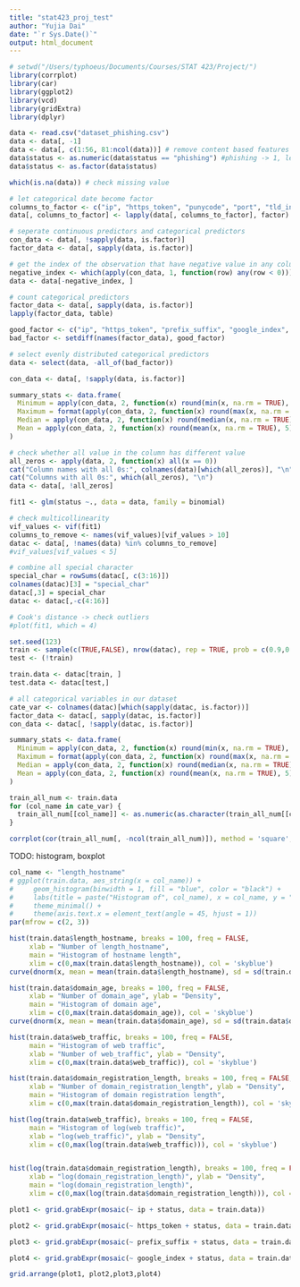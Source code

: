 ```yaml
---
title: "stat423_proj_test"
author: "Yujia Dai"
date: "`r Sys.Date()`"
output: html_document
---
```


```r
# setwd("/Users/typhoeus/Documents/Courses/STAT 423/Project/")
library(corrplot)
library(car)  
library(ggplot2)
library(vcd)
library(gridExtra)
library(dplyr)
```


```r
data <- read.csv("dataset_phishing.csv")
data <- data[, -1]
data <- data[, c(1:56, 81:ncol(data))] # remove content based features
data$status <- as.numeric(data$status == "phishing") #phishing -> 1, legitimate -> 0
data$status <- as.factor(data$status)

which(is.na(data)) # check missing value

# let categorical date become factor
columns_to_factor <- c("ip", "https_token", "punycode", "port", "tld_in_path", "tld_in_subdomain", "abnormal_subdomain", "prefix_suffix", "random_domain", "shortening_service", "path_extension", "domain_in_brand", "brand_in_subdomain", "brand_in_path", "suspecious_tld", "statistical_report", "whois_registered_domain", "dns_record", "google_index")
data[, columns_to_factor] <- lapply(data[, columns_to_factor], factor)
```

```r
# seperate continuous predictors and categorical predictors
con_data <- data[, !sapply(data, is.factor)]
factor_data <- data[, sapply(data, is.factor)]

# get the index of the observation that have negative value in any column, and remove the observation
negative_index <- which(apply(con_data, 1, function(row) any(row < 0)))
data <- data[-negative_index, ]
```

```r
# count categorical predictors
factor_data <- data[, sapply(data, is.factor)]
lapply(factor_data, table)

good_factor <- c("ip", "https_token", "prefix_suffix", "google_index", "status")
bad_factor <- setdiff(names(factor_data), good_factor)
```


``` r
# select evenly distributed categorical predictors
data <- select(data, -all_of(bad_factor))

con_data <- data[, !sapply(data, is.factor)]
```

``` r
summary_stats <- data.frame(
  Minimum = apply(con_data, 2, function(x) round(min(x, na.rm = TRUE), 5)),
  Maximum = format(apply(con_data, 2, function(x) round(max(x, na.rm = TRUE), 2)),  scientific = FALSE),
  Median = apply(con_data, 2, function(x) round(median(x, na.rm = TRUE), 5)),
  Mean = apply(con_data, 2, function(x) round(mean(x, na.rm = TRUE), 5))
)

# check whether all value in the column has different value
all_zeros <- apply(data, 2, function(x) all(x == 0))
cat("Column names with all 0s:", colnames(data)[which(all_zeros)], "\n")
cat("Columns with all 0s:", which(all_zeros), "\n")
data <- data[, !all_zeros]
```


```r
fit1 <- glm(status ~., data = data, family = binomial)

# check multicollinearity
vif_values <- vif(fit1)
columns_to_remove <- names(vif_values)[vif_values > 10]
datac <- data[, !names(data) %in% columns_to_remove]
#vif_values[vif_values < 5]
```

``` r
# combine all special character
special_char = rowSums(datac[, c(3:16)])
colnames(datac)[3] = "special_char"
datac[,3] = special_char
datac <- datac[,-c(4:16)]

# Cook's distance -> check outliers
#plot(fit1, which = 4)
```


```r
set.seed(123)
train <- sample(c(TRUE,FALSE), nrow(datac), rep = TRUE, prob = c(0.9,0.1))
test <- (!train)

train.data <- datac[train, ]
test.data <- datac[test,]
```


```r
# all categorical variables in our dataset
cate_var <- colnames(datac)[which(sapply(datac, is.factor))]
factor_data <- datac[, sapply(datac, is.factor)]
con_data <- datac[, !sapply(datac, is.factor)]
```


```r
summary_stats <- data.frame(
  Minimum = apply(con_data, 2, function(x) round(min(x, na.rm = TRUE), 5)),
  Maximum = format(apply(con_data, 2, function(x) round(max(x, na.rm = TRUE), 2)),  scientific = FALSE),
  Median = apply(con_data, 2, function(x) round(median(x, na.rm = TRUE), 5)),
  Mean = apply(con_data, 2, function(x) round(mean(x, na.rm = TRUE), 5))
)
```

```r
train_all_num <- train.data
for (col_name in cate_var) {
  train_all_num[[col_name]] <- as.numeric(as.character(train_all_num[[col_name]]))
}

corrplot(cor(train_all_num[, -ncol(train_all_num)]), method = 'square', diag = FALSE, order = 'hclust', addrect = 3, rect.col = 'blue', rect.lwd = 3, tl.col = "black", tl.cex = 0.6, tl.srt = 45)
```

TODO: histogram, boxplot


```r
col_name <- "length_hostname"
# ggplot(train.data, aes_string(x = col_name)) +
#     geom_histogram(binwidth = 1, fill = "blue", color = "black") +
#     labs(title = paste("Histogram of", col_name), x = col_name, y = "Frequency") +
#     theme_minimal() +
#     theme(axis.text.x = element_text(angle = 45, hjust = 1))
par(mfrow = c(2, 3))

hist(train.data$length_hostname, breaks = 100, freq = FALSE, 
     xlab = "Number of length_hostname", 
     main = "Histogram of hostname length",
     xlim = c(0,max(train.data$length_hostname)), col = 'skyblue')
curve(dnorm(x, mean = mean(train.data$length_hostname), sd = sd(train.data$length_hostname)), add = TRUE, col = "blue", lwd = 1, lty = 2)

hist(train.data$domain_age, breaks = 100, freq = FALSE, 
     xlab = "Number of domain_age", ylab = "Density", 
     main = "Histogram of domain age",
     xlim = c(0,max(train.data$domain_age)), col = 'skyblue')
curve(dnorm(x, mean = mean(train.data$domain_age), sd = sd(train.data$domain_age)), add = TRUE, col = "blue", lwd = 1, lty = 2)

hist(train.data$web_traffic, breaks = 100, freq = FALSE,
     main = "Histogram of web traffic",
     xlab = "Number of web_traffic", ylab = "Density", 
     xlim = c(0,max(train.data$web_traffic)), col = 'skyblue')

hist(train.data$domain_registration_length, breaks = 100, freq = FALSE, 
     xlab = "Number of domain_registration_length", ylab = "Density", 
     main = "Histogram of domain registration length",
     xlim = c(0,max(train.data$domain_registration_length)), col = 'skyblue')

hist(log(train.data$web_traffic), breaks = 100, freq = FALSE,
     main = "Histogram of log(web traffic)",
     xlab = "log(web_traffic)", ylab = "Density", 
     xlim = c(0,max(log(train.data$web_traffic))), col = 'skyblue')


hist(log(train.data$domain_registration_length), breaks = 100, freq = FALSE, 
     xlab = "log(domain_registration_length)", ylab = "Density", 
     main = "log(domain_registration_length)",
     xlim = c(0,max(log(train.data$domain_registration_length))), col = 'skyblue')
```


```r
plot1 <- grid.grabExpr(mosaic(~ ip + status, data = train.data))

plot2 <- grid.grabExpr(mosaic(~ https_token + status, data = train.data))

plot3 <- grid.grabExpr(mosaic(~ prefix_suffix + status, data = train.data))

plot4 <- grid.grabExpr(mosaic(~ google_index + status, data = train.data))

grid.arrange(plot1, plot2,plot3,plot4)
```





